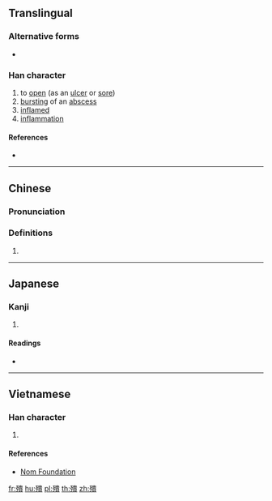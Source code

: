 ==Translingual==

===Alternative forms===
* {{l|mul|㱮}}

===Han character===
{{Han char|rn=78|rad=歹|as=12|sn=16|four=|canj=MNLMC|ids=⿰歹貴}}

# to [[open]] (as an [[ulcer]] or [[sore]])
# [[burst]]ing of an [[abscess]]
# [[inflamed]]
# [[inflammation]]

====References====
* {{Han ref|kx=0583.180|dkj=16571|dj=0976.060|hdz=21394.150|uh=6BA8|ud=27560}}

----

==Chinese==
{{zh-forms|s=㱮}}

===Pronunciation===
{{zh-pron
|m=huì,kuì
|c=kui2
|mc=y
|oc=y
|ma=
|cat=v,a,n
}}

===Definitions===
# {{rfdef|lang=zh}}

----

==Japanese==

===Kanji===
{{ja-kanji|grade=|rs=歹12}}

# {{defn|lang=ja|sort=歹12}}

====Readings====
* {{ja-readings|on=[[かい]] (kai), [[え]] (e), [[こつ]] (kotsu), [[ごち]] (gochi)|kun=[[ただれる]] (tadareru)}}

----

==Vietnamese==

===Han character===
{{vi-readings|rs=歹12| hanviet = hội}}

# {{defn|lang=vi|sort=歹12}}

====References====
*[http://nomfoundation.org/common/nom_details.php?codepoint=6ba8 Nom Foundation]

[[fr:殨]]
[[hu:殨]]
[[pl:殨]]
[[th:殨]]
[[zh:殨]]